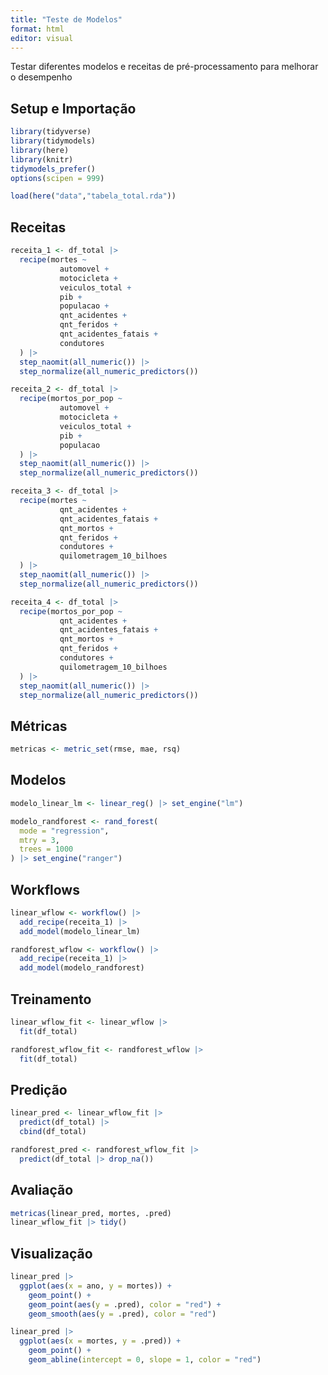 ```yaml
---
title: "Teste de Modelos"
format: html
editor: visual
---
```


Testar diferentes modelos e receitas de pré-processamento para melhorar o desempenho

## Setup e Importação

```r
library(tidyverse)
library(tidymodels)
library(here)
library(knitr)
tidymodels_prefer()
options(scipen = 999)
```

```r
load(here("data","tabela_total.rda"))
```

## Receitas

```r
receita_1 <- df_total |> 
  recipe(mortes ~ 
           automovel +
           motocicleta +
           veiculos_total +
           pib +
           populacao +
           qnt_acidentes +
           qnt_feridos +
           qnt_acidentes_fatais +
           condutores
  ) |> 
  step_naomit(all_numeric()) |>
  step_normalize(all_numeric_predictors())

receita_2 <- df_total |> 
  recipe(mortos_por_pop ~ 
           automovel +
           motocicleta +
           veiculos_total +
           pib +
           populacao
  ) |> 
  step_naomit(all_numeric()) |>
  step_normalize(all_numeric_predictors())

receita_3 <- df_total |> 
  recipe(mortes ~
           qnt_acidentes +
           qnt_acidentes_fatais +
           qnt_mortos + 
           qnt_feridos +
           condutores +
           quilometragem_10_bilhoes
  ) |> 
  step_naomit(all_numeric()) |>
  step_normalize(all_numeric_predictors())

receita_4 <- df_total |> 
  recipe(mortos_por_pop ~
           qnt_acidentes +
           qnt_acidentes_fatais +
           qnt_mortos + 
           qnt_feridos +
           condutores +
           quilometragem_10_bilhoes
  ) |> 
  step_naomit(all_numeric()) |>
  step_normalize(all_numeric_predictors())
```

## Métricas

```r
metricas <- metric_set(rmse, mae, rsq)
```

## Modelos

```r
modelo_linear_lm <- linear_reg() |> set_engine("lm")

modelo_randforest <- rand_forest(
  mode = "regression",
  mtry = 3,
  trees = 1000
) |> set_engine("ranger")
```

## Workflows

```r
linear_wflow <- workflow() |> 
  add_recipe(receita_1) |> 
  add_model(modelo_linear_lm)

randforest_wflow <- workflow() |> 
  add_recipe(receita_1) |> 
  add_model(modelo_randforest)
```

## Treinamento

```r
linear_wflow_fit <- linear_wflow |> 
  fit(df_total)

randforest_wflow_fit <- randforest_wflow |> 
  fit(df_total)
```

## Predição

```r
linear_pred <- linear_wflow_fit |> 
  predict(df_total) |> 
  cbind(df_total)

randforest_pred <- randforest_wflow_fit |> 
  predict(df_total |> drop_na())
```

## Avaliação

```r
metricas(linear_pred, mortes, .pred)
linear_wflow_fit |> tidy()
```

## Visualização

```r
linear_pred |> 
  ggplot(aes(x = ano, y = mortes)) +
    geom_point() +
    geom_point(aes(y = .pred), color = "red") +
    geom_smooth(aes(y = .pred), color = "red")

linear_pred |> 
  ggplot(aes(x = mortes, y = .pred)) +
    geom_point() +
    geom_abline(intercept = 0, slope = 1, color = "red")
```

